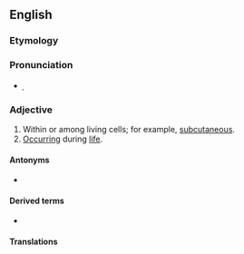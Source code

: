 ==English==

===Etymology===
{{prefix|intra|vital|lang=en}}

===Pronunciation===
* {{IPA|ɪntɹəvaɪtl|lang=en}}̩

===Adjective===
{{en-adj|-}}

# Within or among living cells; for example, [[subcutaneous]].
# [[occur|Occur]]ring during [[life]].

====Antonyms====
* {{l|en|extravital}}

====Derived terms====
* {{l|en|intravital microscopy}}

====Translations====
{{trans-top|withing or among living cells}}
{{trans-mid}}
{{trans-bottom}}